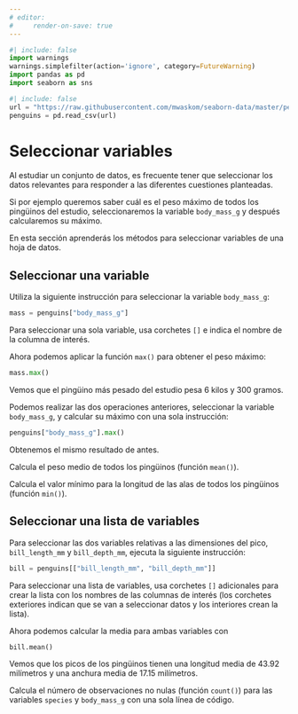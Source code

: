 ```yaml
---
# editor:
#     render-on-save: true
---
```


```python
#| include: false
import warnings
warnings.simplefilter(action='ignore', category=FutureWarning)
import pandas as pd
import seaborn as sns
```

```python
#| include: false
url = "https://raw.githubusercontent.com/mwaskom/seaborn-data/master/penguins.csv"
penguins = pd.read_csv(url)
```


# Seleccionar variables {#sec-subset-variables}

Al estudiar un conjunto de datos, es frecuente tener que seleccionar los datos relevantes para responder a las diferentes cuestiones planteadas. 


Si por ejemplo queremos saber cuál es el peso máximo de todos los pingüinos del estudio, seleccionaremos la variable `body_mass_g` y después calcularemos su máximo. 

En esta sección aprenderás los métodos para seleccionar variables de una hoja de datos.


## Seleccionar una variable {#sec-subset-one-variable}

Utiliza la siguiente instrucción para seleccionar la variable `body_mass_g`:
```python
mass = penguins["body_mass_g"]
```

::: {.callout-note}
Para seleccionar una sola variable, usa corchetes `[]` e indica el nombre de la columna de interés.
:::
 

Ahora podemos aplicar la función `max()` para obtener el peso máximo:

```python
mass.max()
```
Vemos que el pingüino más pesado del estudio pesa $6$ kilos y $300$ gramos.


<!-- ```{python}
index = mass.argmax()
penguins.loc[index]
``` -->

Podemos realizar las dos operaciones anteriores, seleccionar la variable `body_mass_g`, y calcular su máximo  con una sola instrucción:

```python
penguins["body_mass_g"].max()
```
Obtenemos el mismo resultado de antes.


::: {#exr-subset-variable-1}
Calcula  el peso medio  de todos los pingüinos (función `mean()`).
:::

::: {#exr-subset-variable-2}
Calcula el valor mínimo para la longitud de las alas de todos los pingüinos (función `min()`).
:::


## Seleccionar una lista de variables {#sec-subset-several-variables}

Para seleccionar las dos variables relativas a las dimensiones del pico, `bill_length_mm` y  `bill_depth_mm`, ejecuta la siguiente instrucción:

```python
bill = penguins[["bill_length_mm", "bill_depth_mm"]]
```

::: {.callout-note}
Para seleccionar una lista de variables, usa corchetes `[]` adicionales para crear la lista con los nombres de las columnas de interés (los corchetes exteriores indican que se van a seleccionar datos y los interiores crean la lista).
:::

Ahora podemos calcular la media para ambas variables con 

```python
bill.mean()
```

Vemos que los picos de los pingüinos tienen una longitud media de  $43.92$ milímetros y una anchura media de $17.15$ milímetros.

::: {#exr-subset-variables-3}
Calcula el número de observaciones no nulas (función `count()`) para las variables `species` y `body_mass_g` con una sola línea de código.
:::

<!-- 
## `DataFrame` vs `Series` 

Ejecutando 

```python
type(bill)
```
vemos que el objeto `bill` que hemos creado antes al extraer las dos variables sobre las dimensiones del pico es de tipo `DataFrame`, igual que la hoja de datos original `penguins`.


Pero ejecutando 
```python
type(mass)
```
vemos que el objeto `mass` que hemos creado antes al extraer la variable `body_mass_g` es de un nuevo tipo, llamado `Series`. 

`Series` es el tipo de datos que usa `pandas` para almacenar vectores unidimensionales, representando un conjunto de observaciones de una variable. 

Podemos usar el método `head()` para ver los cinco primeros valores de la variable:

```python
mass.head(5)
```
Aprecia que `mass` tiene el mismo índice que la hoja de datos `penguins`:

```python
mass.index
```

Podemos ver una hoja de datos (`DataFrame`) como un conjunto de variables (`Series`), dispuestas en columnas,  que comparten un índice común.

::: {#exr-series}
Averigua si los siguientes objetos son de tipo `Series` o `DataFrame`:

1. `penguins["flipper_length_mm"]`

2. `penguins[["flipper_length_mm"]]`
:::

Generalmente al aplicar un método propio de la clase `Series` a un objeto de clase `DataFrame`, se obtiene el mismo resultado que si se aplicara el método a cada una de las variables de la hoja de datos. Como hicimos antes al calcular simultáneamente la media de las dos variables en la hoja de datos `bill` con `bill.mean()`. 


Pero hay métodos propios de `Series` que no pueden aplicarse a `DataFrame`, métodos propios de `DataFrame` que no pueden aplicarse a `Series`, y métodos comunes a `Series` y `DataFrame` pero que requieren diferentes argumentos en cada caso. Por ejemplo, el método `Series.sort_values()` ordena los valores de una variable de mayor a menor. Puedes comprobarlo con

```python
mass.sort_values().head(5)
```

Sin embargo  el método `DataFrame.sort_values()` no puede aplicarse sin argumentos. 

::: {#exr-sort_values}
Verifica que al ejecutar `bill.sort_values()` se obtiene un error e intenta interpretarlo y corregirlo. 
:::


 -->
